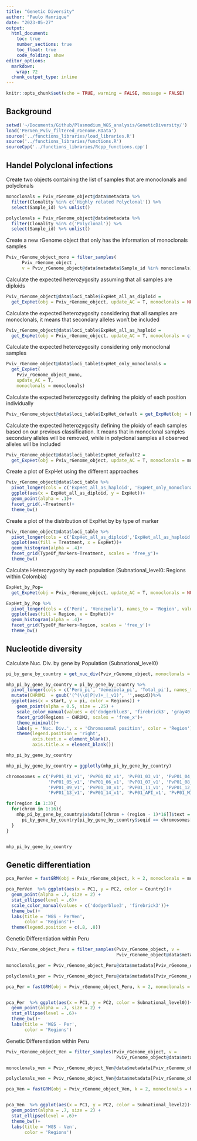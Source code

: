 ```yaml
---
title: "Genetic Diversity"
author: "Paulo Manrique"
date: "2023-05-27"
output:
  html_document:
    toc: true
    number_sections: true
    toc_float: true
    code_folding: show
editor_options: 
  markdown: 
    wrap: 72
  chunk_output_type: inline
---
```


```r
knitr::opts_chunk$set(echo = TRUE, warning = FALSE, message = FALSE)
```

## Background

```r
setwd('~/Documents/Github/Plasmodium_WGS_analysis/GeneticDiversity/')
load('PerVen_Pviv_filtered_rGenome.RData')
source('../functions_libraries/load_libraries.R')
source('../functions_libraries/functions.R')
sourceCpp('../functions_libraries/Rcpp_functions.cpp')
```

## Handel Polyclonal infections

Create two objects containing the list of samples that are monoclonals and polyclonals
```r
monoclonals = Pviv_rGenome_object@data$metadata %>% 
  filter(Clonality %in% c('Highly related Polyclonal')) %>%
  select(Sample_id) %>% unlist()

polyclonals = Pviv_rGenome_object@data$metadata %>% 
  filter(Clonality %in% c('Polyclonal')) %>%
  select(Sample_id) %>% unlist()
```

Create a new rGenome object that only has the information of monoclonals samples
```r
Pviv_rGenome_object_mono = filter_samples(
      Pviv_rGenome_object , 
      v = Pviv_rGenome_object@data$metadata$Sample_id %in% monoclonals)
```
Calculate the expected heterozygosity assuming that all samples are diploids
```r
Pviv_rGenome_object@data$loci_table$ExpHet_all_as_diploid = 
  get_ExpHet(obj = Pviv_rGenome_object, update_AC = T, monoclonals = NULL, polyclonals = c(monoclonals, polyclonals))
```

Calculate the expected heterozygosity considering that all samples are monoclonals, it means that secondary alleles won't be included
```r
Pviv_rGenome_object@data$loci_table$ExpHet_all_as_haploid = 
  get_ExpHet(obj = Pviv_rGenome_object, update_AC = T, monoclonals = c(monoclonals, polyclonals))
```

Calculate the expected heterozygosity considering only monoclonal samples
```r
Pviv_rGenome_object@data$loci_table$ExpHet_only_monoclonals = 
  get_ExpHet(
    Pviv_rGenome_object_mono, 
    update_AC = T, 
    monoclonals = monoclonals)
```

Calculate the expected heterozygosity defining the ploidy of each position individually
```r
Pviv_rGenome_object@data$loci_table$ExpHet_default = get_ExpHet(obj = Pviv_rGenome_object)
```

Calculate the expected heterozygosity defining the ploidy of each samples based on our previous classification. It means that in monoclonal samples secondary alleles will be removed, while in polyclonal samples all observed alleles will be included
```r
Pviv_rGenome_object@data$loci_table$ExpHet_default2 = 
  get_ExpHet(obj = Pviv_rGenome_object, update_AC = T, monoclonals = monoclonals, polyclonals = polyclonals)
```

Create a plot of ExpHet using the different approaches
```r
Pviv_rGenome_object@data$loci_table %>%
  pivot_longer(cols = c('ExpHet_all_as_haploid', 'ExpHet_only_monoclonals', 'ExpHet_default', 'ExpHet_default2'), names_to = 'Treatment', values_to = 'ExpHet')%>%
  ggplot(aes(x = ExpHet_all_as_diploid, y = ExpHet))+
  geom_point(alpha = .1)+
  facet_grid(.~Treatment)+
  theme_bw()

```
Create a plot of the distribution of ExpHet by by type of marker
```r

Pviv_rGenome_object@data$loci_table %>%
  pivot_longer(cols = c('ExpHet_all_as_diploid','ExpHet_all_as_haploid', 'ExpHet_only_monoclonals', 'ExpHet_default', 'ExpHet_default2'), names_to = 'Treatment', values_to = 'ExpHet')%>%
  ggplot(aes(fill = Treatment, x = ExpHet))+
  geom_histogram(alpha = .4)+
  facet_grid(TypeOf_Markers~Treatment, scales = 'free_y')+
  theme_bw()

```

Calculate Heterozygosity by each population (Subnational_level0: Regions within Colombia)
```r

ExpHet_by_Pop= 
  get_ExpHet(obj = Pviv_rGenome_object, update_AC = T, monoclonals = NULL, polyclonals = NULL, by = 'Country')


```

```r

ExpHet_by_Pop %>%
  pivot_longer(cols = c('Perú', 'Venezuela'), names_to = 'Region', values_to = 'ExpHet')%>%
  ggplot(aes(fill = Region, x = ExpHet))+
  geom_histogram(alpha = .4)+
  facet_grid(TypeOf_Markers~Region, scales = 'free_y')+
  theme_bw()

```

## Nucleotide diversity

Calculate Nuc. Div. by gene by Population (Subnational_level0)
```r
pi_by_gene_by_country = get_nuc_div(Pviv_rGenome_object, monoclonals = monoclonals, polyclonals = polyclonals, gff = '../reference/genes.gff', type_of_region = 'gene', window = NULL, by = 'Country')
```


```r

mhp_pi_by_gene_by_country = pi_by_gene_by_country %>%
  pivot_longer(cols = c('Perú_pi', 'Venezuela_pi', 'Total_pi'), names_to = 'Regions', values_to = 'pi')%>%
  mutate(CHROM2  = gsub('(^(\\d|P|v)+_|_v1)', '',seqid))%>%
  ggplot(aes(x = start, y = pi, color = Regions)) +
    geom_point(alpha = 0.5, size = .25) +
    scale_color_manual(values = c('dodgerblue3', 'firebrick3', 'gray40'))+
    facet_grid(Regions ~ CHROM2, scales = 'free_x')+
    theme_minimal()+
    labs(y = 'Nuc. Div.', x = 'Chromosomal position', color = 'Region')+
    theme(legend.position = 'right',
          axis.text.x = element_blank(),
          axis.title.x = element_blank())

mhp_pi_by_gene_by_country
```

```r

mhp_pi_by_gene_by_country = ggplotly(mhp_pi_by_gene_by_country)

chromosomes = c('PvP01_01_v1', 'PvP01_02_v1', 'PvP01_03_v1', 'PvP01_04_v1',
                'PvP01_05_v1', 'PvP01_06_v1', 'PvP01_07_v1', 'PvP01_08_v1',
                'PvP01_09_v1', 'PvP01_10_v1', 'PvP01_11_v1', 'PvP01_12_v1',
                'PvP01_13_v1', 'PvP01_14_v1', 'PvP01_API_v1', 'PvP01_MIT_v1')

for(region in 1:3){
  for(chrom in 1:16){
    mhp_pi_by_gene_by_country$x$data[[chrom + (region - 1)*16]]$text = paste(mhp_pi_by_gene_by_country$x$data[[chrom + (region - 1)*16]]$text,
      pi_by_gene_by_country[pi_by_gene_by_country$seqid == chromosomes[chrom],]$gene_description, sep = '<br />')
  }
}


mhp_pi_by_gene_by_country

```

## Genetic differentiation

```r

pca_PerVen = fastGRM(obj = Pviv_rGenome_object, k = 2, monoclonals = monoclonals, polyclonals = polyclonals, Pop = 'Country')

pca_PerVen  %>% ggplot(aes(x = PC1, y = PC2, color = Country))+
  geom_point(alpha = .7, size = 2) +
  stat_ellipse(level = .6)+
  scale_color_manual(values = c('dodgerblue3', 'firebrick3'))+
  theme_bw()+
  labs(title = 'WGS - PerVen',
       color = 'Regions')+
  theme(legend.position = c(.8, .8))

```

Genetic Differentiation within Peru
```r
Pviv_rGenome_object_Peru = filter_samples(Pviv_rGenome_object, v = 
                                          Pviv_rGenome_object@data$metadata$Country == 'Perú')

monoclonals_per = Pviv_rGenome_object_Peru@data$metadata[Pviv_rGenome_object_Peru@data$metadata$Clonality == "Highly related Polyclonal",][['Sample_id']]

polyclonals_per = Pviv_rGenome_object_Peru@data$metadata[Pviv_rGenome_object_Peru@data$metadata$Clonality == "Polyclonal",][['Sample_id']]

pca_Per = fastGRM(obj = Pviv_rGenome_object_Peru, k = 2, monoclonals = monoclonals_per, polyclonals = polyclonals_per, Pop = 'Subnational_level0')


pca_Per  %>% ggplot(aes(x = PC1, y = PC2, color = Subnational_level0))+
  geom_point(alpha = .7, size = 2) +
  stat_ellipse(level = .6)+
  theme_bw()+
  labs(title = 'WGS - Per',
       color = 'Regions')

```

Genetic Differentiation within Peru
```r
Pviv_rGenome_object_Ven = filter_samples(Pviv_rGenome_object, v = 
                                          Pviv_rGenome_object@data$metadata$Country == 'Venezuela')

monoclonals_ven = Pviv_rGenome_object_Ven@data$metadata[Pviv_rGenome_object_Ven@data$metadata$Clonality == "Highly related Polyclonal",][['Sample_id']]

polyclonals_ven = Pviv_rGenome_object_Ven@data$metadata[Pviv_rGenome_object_Ven@data$metadata$Clonality == "Polyclonal",][['Sample_id']]

pca_Ven = fastGRM(obj = Pviv_rGenome_object_Ven, k = 2, monoclonals = monoclonals_ven, polyclonals = polyclonals_ven, Pop = 'Subnational_level2')


pca_Ven  %>% ggplot(aes(x = PC1, y = PC2, color = Subnational_level2))+
  geom_point(alpha = .7, size = 2) +
  stat_ellipse(level = .6)+
  theme_bw()+
  labs(title = 'WGS - Ven',
       color = 'Regions')

```
